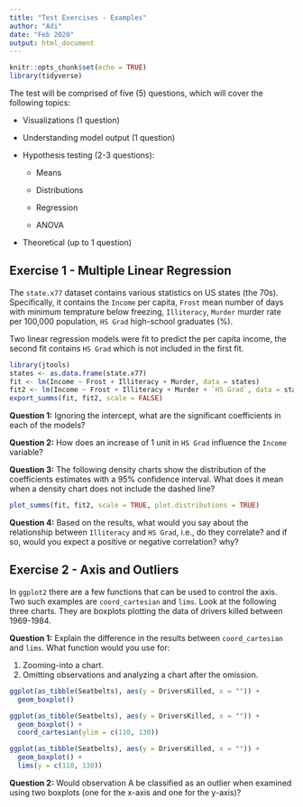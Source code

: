 ```yaml
---
title: "Test Exercises - Examples"
author: "Adi"
date: "Feb 2020"
output: html_document
---
```


```r
knitr::opts_chunk$set(echo = TRUE)
library(tidyverse)
```

The test will be comprised of five (5) questions, which will cover the following topics:

   * Visualizations (1 question)
   
   * Understanding model output (1 question)
   
   * Hypothesis testing (2-3 questions): 
   
      * Means
      
      * Distributions
      
      * Regression
      
      * ANOVA

   * Theoretical (up to 1 question)
   


## Exercise 1 - Multiple Linear Regression

The `state.x77` dataset contains various statistics on US states (the 70s). Specifically, it contains the `Income` per capita, `Frost` mean number of days with minimum temprature below freezing, `Illiteracy`, `Murder` murder rate per 100,000 population, `HS Grad` high-school graduates (%).

Two linear regression models were fit to predict the per capita income, the second fit contains `HS Grad` which is not included in the first fit.

```r
library(jtools)
states <- as.data.frame(state.x77)
fit <- lm(Income ~ Frost + Illiteracy + Murder, data = states)
fit2 <- lm(Income ~ Frost + Illiteracy + Murder + `HS Grad`, data = states)
export_summs(fit, fit2, scale = FALSE)
```

**Question 1:** Ignoring the intercept, what are the significant coefficients in each of the models?

**Question 2:** How does an increase of 1 unit in `HS Grad` influence the `Income` variable?

**Question 3:** The following density charts show the distribution of the coefficients estimates with a 95% confidence interval. What does it mean when a density chart does not include the dashed line?

```r
plot_summs(fit, fit2, scale = TRUE, plot.distributions = TRUE)
```

**Question 4:** Based on the results, what would you say about the relationship between `Illiteracy` and `HS Grad`, i.e., do they correlate? and if so, would you expect a positive or negative correlation? why?

## Exercise 2 - Axis and Outliers

In `ggplot2` there are a few functions that can be used to control the axis. Two such examples are `coord_cartesian` and `lims`. Look at the following three charts. They are boxplots plotting the data of drivers killed between 1969-1984. 

**Question 1:** Explain the difference in the results between `coord_cartesian` and `lims`. What function would you use for:

   1. Zooming-into a chart.
   2. Omitting observations and analyzing a chart after the omission.

```r

ggplot(as_tibble(Seatbelts), aes(y = DriversKilled, x = "")) + 
  geom_boxplot()

ggplot(as_tibble(Seatbelts), aes(y = DriversKilled, x = "")) + 
  geom_boxplot() + 
  coord_cartesian(ylim = c(110, 130))

ggplot(as_tibble(Seatbelts), aes(y = DriversKilled, x = "")) + 
  geom_boxplot() + 
  lims(y = c(110, 130))

```

**Question 2:** Would observation A be classified as an outlier when examined using two boxplots (one for the x-axis and one for the y-axis)?

```r

```